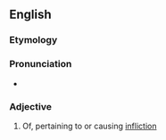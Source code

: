 ==English==

===Etymology===
{{suffix|en|inflict|ive}}

===Pronunciation===
* {{rhymes|en|ɪktɪv|s=3}}

===Adjective===
{{en-adj}}

# Of, pertaining to or causing [[infliction]]